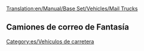 [[Translation:en/Manual/Base Set/Vehicles/Mail Trucks]]

{{es/Vehículo de carretera|nombre    = Camión de correo MPS
  |imagen    = MPS_Mail_Truck.png
  |precio    = 9.430 € (4.715 £)
  |velocidad = 48 km/h (30 mph)
  |coste     = 842 € (421 £)
  |diseño    = 1935
  |duración  = 15
  |capacidad = 22 sacos de correo
}}
{{es/Vehículo de carretera|nombre    = Camión de correo Reynard
  |imagen    = Reynard_Mail_Truck.png
  |precio    = 11.070 € (5.535 £)
  |velocidad = 88 km/h (55 mph)
  |coste     = 1.574€ (787 £)
  |diseño    = 1980
  |duración  = 15
  |capacidad = 28 sacos de correo
}}
{{es/Vehículo de carretera|nombre    = Camión de correo Perry
  |imagen    = Perry_Mail_Truck.png
  |precio    = 11.890 € (5.945 £)
  |velocidad = 112 km/h (70 mph)
  |coste     = 2.250 € (1.125 £)
  |diseño    = 2018
  |duración  = 15
  |capacidad = 30 sacos de correo
}}

==Camiones de correo de Fantasía==
{{es/Vehículo de carretera|nombre    = Camión de correo MightyMover
  |imagen    = MightyMover_Mail_Truck.png
  |precio    = 9.430 € (4.715 £)
  |velocidad = 48 km/h ()
  |coste     = 842 € (421 £)
  |diseño    = 1935
  |duración  = 15
  |capacidad = 22 sacos de correo
}}
{{es/Vehículo de carretera|nombre    = Camión de correo Powernaught
  |imagen    = Powernaught_Mail_Truck.png
  |precio    = 11.070 € (6.535 £)
  |velocidad = 88 km/h ()
  |coste     = 1.574 € (787 £)
  |diseño    = 1979
  |duración  = 15
  |capacidad = 28 sacos de correo
}}
{{es/Vehículo de carretera|nombre    = Camión de correo Wizzowow
  |imagen    = Wizzowow_Mail_Truck.png
  |precio    = 11.890 € (6.945 £)
  |velocidad = 112 km/h
  |coste     = 2.250 € (1.125 £)
  |diseño    = 2018
  |duración  = 15
  |capacidad = 30 sacos de correo
}}

[[Category:es/Vehículos de carretera]]